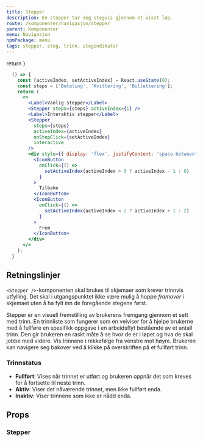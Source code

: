 ```yaml
---
title: Stepper
description: En stepper tar deg stegvis gjennom et visst løp.
route: /komponenter/navigasjon/stepper
parent: Komponenter
menu: Navigasjon
npmPackage: menu
tags: stepper, steg, trinn, stegindikator
---
```



  return <SEO title={props.pageContext.frontmatter.title} description={props.pageContext.frontmatter.description} pathname={props.pageContext.frontmatter.route} />
}

<PageHeader />

```jsx
  () => {
    const [activeIndex, setActiveIndex] = React.useState(0);
    const steps = ['Betaling', 'Kvittering', 'Billettering'];
    return (
      <>
        <Label>Vanlig stepper</Label>
        <Stepper steps={steps} activeIndex={1} />
        <Label>Interaktiv stepper</Label>
        <Stepper
          steps={steps}
          activeIndex={activeIndex}
          onStepClick={setActiveIndex}
          interactive
        />
        <div style={{ display: 'flex', justifyContent: 'space-between' }}>
          <IconButton
            onClick={() =>
              setActiveIndex(activeIndex > 0 ? activeIndex - 1 : 0)
            }
          >
            Tilbake
          </IconButton>
          <IconButton
            onClick={() =>
              setActiveIndex(activeIndex < 2 ? activeIndex + 1 : 2)
            }
          >
            Frem
          </IconButton>
        </div>
      </>
    );
  }
```

## Retningslinjer

`<Stepper />`-komponenten skal brukes til skjemaer som krever trinnvis utfylling. Det skal i utgangspunktet ikke være mulig å hoppe _framover_ i skjemaet uten å ha fylt inn de foregående stegene først.

Stepper er en visuell fremstilling av brukerens fremgang gjennom et sett med trinn.
En trinnliste som fungerer som en veiviser for å hjelpe brukerne med å fullføre en spesifikk oppgave i
en arbeidsflyt bestående av et antall trinn. Den gir brukeren en raskt måte å se hvor de er i løpet og
hva de skal jobbe med videre. Vis trinnene i rekkefølge fra venstre mot høyre.
Brukeren kan navigere seg bakover ved å klikke på overskriften på et fullført trinn.

### Trinnstatus

- **Fullført**: Vises når trinnet er utført og brukeren oppnår det som kreves for å fortsette til neste trinn.
- **Aktiv**: Viser det nåværende trinnet, men ikke fullført enda.
- **Inaktiv**: Viser trinnene som ikke er nådd enda.

## Props

### Stepper

<ImportStatement imports="Stepper" packageName={props.pageContext.frontmatter.npmPackage} />
<Props componentName="Stepper" />
